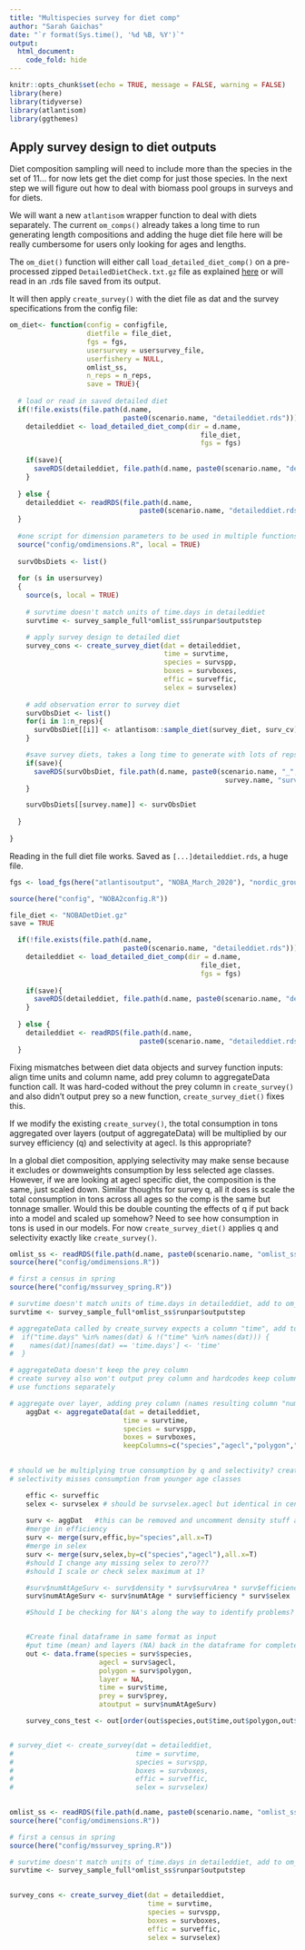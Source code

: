 ```yaml
---
title: "Multispecies survey for diet comp"
author: "Sarah Gaichas"
date: "`r format(Sys.time(), '%d %B, %Y')`"
output:
  html_document:
    code_fold: hide
---
```


```r
knitr::opts_chunk$set(echo = TRUE, message = FALSE, warning = FALSE)
library(here)
library(tidyverse)  
library(atlantisom)
library(ggthemes)

```

## Apply survey design to diet outputs

Diet composition sampling will need to include more than the species in the set of 11... for now lets get the diet comp for just those species. In the next step we will figure out how to deal with biomass pool groups in surveys and for diets.

We will want a new `atlantisom` wrapper function to deal with diets separately. The current `om_comps()` already takes a long time to run generating length compositions and adding the huge diet file here will be really cumbersome for users only looking for ages and lengths.

The `om_diet()` function will either call `load_detailed_diet_comp()` on a pre-processed zipped `DetailedDietCheck.txt.gz` file as explained [here](https://sgaichas.github.io/poseidon-dev/NOBAmsdiets.html) or will read in an .rds file saved from its output.

It will then apply `create_survey()` with the diet file as dat and the survey specifications from the config file: 

```r

om_diet<- function(config = configfile,
                   dietfile = file_diet,
                   fgs = fgs,
                   usersurvey = usersurvey_file,
                   userfishery = NULL,
                   omlist_ss,
                   n_reps = n_reps,
                   save = TRUE){
  
  # load or read in saved detailed diet
  if(!file.exists(file.path(d.name,
                            paste0(scenario.name, "detaileddiet.rds")))){
    detaileddiet <- load_detailed_diet_comp(dir = d.name, 
                                               file_diet, 
                                               fgs = fgs)
    
    if(save){
      saveRDS(detaileddiet, file.path(d.name, paste0(scenario.name, "detaileddiet.rds")))
    }
    
  } else {
    detaileddiet <- readRDS(file.path(d.name,
                                paste0(scenario.name, "detaileddiet.rds")))
  }
  
  #one script for dimension parameters to be used in multiple functions
  source("config/omdimensions.R", local = TRUE)
  
  survObsDiets <- list()
  
  for (s in usersurvey)
  {
    source(s, local = TRUE)
    
    # survtime doesn't match units of time.days in detaileddiet
    survtime <- survey_sample_full*omlist_ss$runpar$outputstep

    # apply survey design to detailed diet
    survey_cons <- create_survey_diet(dat = detaileddiet,
                                      time = survtime,
                                      species = survspp,
                                      boxes = survboxes,
                                      effic = surveffic,
                                      selex = survselex)
    
    # add observation error to survey diet
    survObsDiet <- list()
    for(i in 1:n_reps){
      survObsDiet[[i]] <- atlantisom::sample_diet(survey_diet, surv_cv)
    }

    #save survey diets, takes a long time to generate with lots of reps/species
    if(save){
      saveRDS(survObsDiet, file.path(d.name, paste0(scenario.name, "_",
                                                     survey.name, "surveydiet.rds")))
    }

    survObsDiets[[survey.name]] <- survObsDiet
    
  }
  
}
```

Reading in the full diet file works. Saved as `[...]detaileddiet.rds`, a huge file.

```r

fgs <- load_fgs(here("atlantisoutput", "NOBA_March_2020"), "nordic_groups_v04.csv")

source(here("config", "NOBA2config.R"))

file_diet <- "NOBADetDiet.gz"
save = TRUE

  if(!file.exists(file.path(d.name,
                            paste0(scenario.name, "detaileddiet.rds")))){
    detaileddiet <- load_detailed_diet_comp(dir = d.name, 
                                               file_diet, 
                                               fgs = fgs)
    
    if(save){
      saveRDS(detaileddiet, file.path(d.name, paste0(scenario.name, "detaileddiet.rds")))
    }
    
  } else {
    detaileddiet <- readRDS(file.path(d.name,
                                paste0(scenario.name, "detaileddiet.rds")))
  }


```

Fixing mismatches between diet data objects and survey function inputs: align time units and column name, add prey column to aggregateData function call. It was hard-coded without the prey column in `create_survey()` and also didn't output prey so a new function, `create_survey_diet()` fixes this.

If we modify the existing `create_survey()`, the total consumption in tons aggregated over layers (output of aggregateData) will be multiplied by our survey efficiency (q) and selectivity at agecl. Is this appropriate? 

In a global diet composition, applying selectivity may make sense because it excludes or downweights consumption by less selected age classes. However, if we are looking at agecl specific diet, the composition is the same, just scaled down. Similar thoughts for survey q, all it does is scale the total consumption in tons across all ages so the comp is the same but tonnage smaller. Would this be double counting the effects of q if put back into a model and scaled up somehow? Need to see how consumption in tons is used in our models. For now `create_survey_diet()` applies q and selectivity exactly like `create_survey()`.

```r

omlist_ss <- readRDS(file.path(d.name, paste0(scenario.name, "omlist_ss.rds")))
source(here("config/omdimensions.R"))

# first a census in spring
source(here("config/mssurvey_spring.R"))

# survtime doesn't match units of time.days in detaileddiet, add to om_diet
survtime <- survey_sample_full*omlist_ss$runpar$outputstep

# aggregateData called by create_survey expects a column "time", add to function
#  if("time.days" %in% names(dat) & !("time" %in% names(dat))) {
#    names(dat)[names(dat) == 'time.days'] <- 'time'
#  }

# aggregateData doesn't keep the prey column
# create survey also won't output prey column and hardcodes keep columns for aggegateData
# use functions separately

# aggregate over layer, adding prey column (names resulting column "numAtAge", should generalize)
	aggDat <- aggregateData(dat = detaileddiet, 
	                        time = survtime, 
	                        species = survspp, 
	                        boxes = survboxes, 
	                        keepColumns=c("species","agecl","polygon","time", "prey"))

	
# should we be multiplying true consumption by q and selectivity? create_survey does
# selectivity misses consumption from younger age classes

	effic <- surveffic
	selex <- survselex # should be survselex.agecl but identical in census survey config
	
	surv <- aggDat   #this can be removed and uncomment density stuff above. Make sure to think how this plays into sampling
	#merge in efficiency
	surv <- merge(surv,effic,by="species",all.x=T)
	#merge in selex
	surv <- merge(surv,selex,by=c("species","agecl"),all.x=T)
	#should I change any missing selex to zero???
	#should I scale or check selex maximum at 1?

	#surv$numAtAgeSurv <- surv$density * surv$survArea * surv$efficiency * surv$selex
	surv$numAtAgeSurv <- surv$numAtAge * surv$efficiency * surv$selex

	#Should I be checking for NA's along the way to identify problems?


	#Create final dataframe in same format as input
	#put time (mean) and layers (NA) back in the dataframe for completeness
	out <- data.frame(species = surv$species,
		              agecl = surv$agecl,
		              polygon = surv$polygon,
		              layer = NA,
		              time = surv$time,
		              prey = surv$prey,
		              atoutput = surv$numAtAgeSurv)

	survey_cons_test <- out[order(out$species,out$time,out$polygon,out$agecl),]


# survey_diet <- create_survey(dat = detaileddiet,
#                              time = survtime,
#                              species = survspp,
#                              boxes = survboxes,
#                              effic = surveffic,
#                              selex = survselex)
	
```

```r

omlist_ss <- readRDS(file.path(d.name, paste0(scenario.name, "omlist_ss.rds")))
source(here("config/omdimensions.R"))

# first a census in spring
source(here("config/mssurvey_spring.R"))

# survtime doesn't match units of time.days in detaileddiet, add to om_diet
survtime <- survey_sample_full*omlist_ss$runpar$outputstep

	
survey_cons <- create_survey_diet(dat = detaileddiet,
                                  time = survtime,
                                  species = survspp,
                                  boxes = survboxes,
                                  effic = surveffic,
                                  selex = survselex)


```

